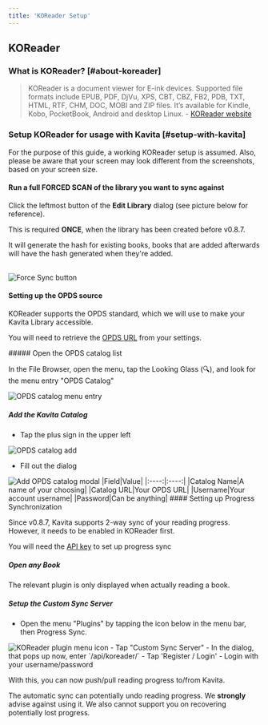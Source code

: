 ```yaml
---
title: 'KOReader Setup'
---
```


## KOReader

### What is KOReader? [#about-koreader]

> KOReader is a document viewer for E-ink devices. Supported file formats include EPUB, PDF, DjVu, XPS, CBT, CBZ, FB2, PDB, TXT, HTML, RTF, CHM, DOC, MOBI and ZIP files. It’s available for Kindle, Kobo, PocketBook, Android and desktop Linux.
\- [KOReader website](https://koreader.rocks)

### Setup KOReader for usage with Kavita [#setup-with-kavita]

<Callout type="info" emoji="ℹ️">For the purpose of this guide, a working KOReader setup is assumed.
Also, please be aware that your screen may look different from the screenshots, based on your screen size.</Callout>

#### Run a full **FORCED SCAN** of the library you want to sync against

  Click the leftmost button of the **Edit Library** dialog (see picture below for reference). 

  <Callout type="info" emoji="ℹ️">
  
  This is required __**ONCE**__, when the library has been created before v0.8.7.
  
  It will generate the hash for existing books, books that are added afterwards will have the hash generated when they're added.
  
  </Callout>

  <br />

  <Image src={FORCE_SCAN} alt="Force Sync button" width={300} height={75} />

#### Setting up the OPDS source

KOReader supports the OPDS standard, which we will use to make your Kavita Library accessible.

You will need to retrieve the [OPDS URL](/guides/user-settings/3rdpartycilents/#opds-url) from your settings.

<Steps>
##### Open the OPDS catalog list

In the File Browser, open the menu, tap the Looking Glass (🔍), and look for the menu entry "OPDS Catalog"

<Image src={OPDS1} alt="OPDS catalog menu entry" width={250} height={400}/>

##### Add the Kavita Catalog

- Tap the plus sign in the upper left
<Image src={OPDS2_1} alt="OPDS catalog add" width={250} height={100} />

- Fill out the dialog
<Image src={OPDS2_2} alt="Add OPDS catalog modal" width={250} height={400} />
|Field|Value|
|:----:|:----:|
|Catalog Name|A name of your choosing|
|Catalog URL|Your OPDS URL|
|Username|Your account username|
|Password|Can be anything|

</Steps>
#### Setting up Progress Synchronization

Since v0.8.7, Kavita supports 2-way sync of your reading progress. However, it needs to be enabled in KOReader first.

<Callout type="info" emoji="ℹ️">You will need the [API key](/guides/user-settings/3rdpartycilents/#api-key) to set up progress sync</Callout>

<Steps>

##### Open any Book

The relevant plugin is only displayed when actually reading a book.

##### Setup the Custom Sync Server

- Open the menu "Plugins" by tapping the icon below in the menu bar, then Progress Sync.
<Image src={SYNC_ICON} alt="KOReader plugin menu icon" width={64} height={64} />
- Tap "Custom Sync Server"
- In the dialog, that pops up now, enter `<your-kavita-server>/api/koreader/<your-api-token>`
- Tap 'Register / Login'
- Login with your username/password
</Steps>

With this, you can now push/pull reading progress to/from Kavita.

<Callout type="warning" emoji="⚠️">The automatic sync can potentially undo reading progress. We **strongly** advise against using it. We also cannot support you on recovering potentially lost progress.</Callout>

